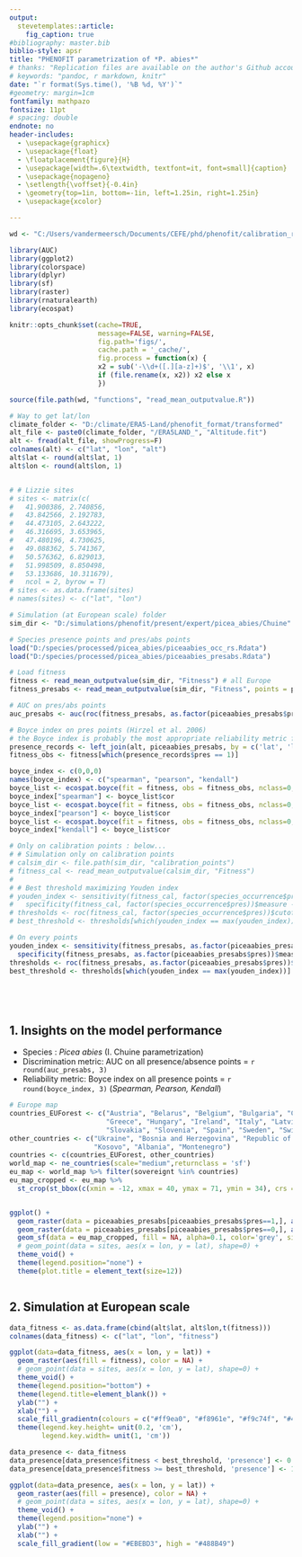 ```yaml
---
output: 
  stevetemplates::article:
    fig_caption: true
#bibliography: master.bib
biblio-style: apsr
title: "PHENOFIT parametrization of *P. abies*"
# thanks: "Replication files are available on the author's Github account (http://github.com/svmiller). **Current version**: `r format(Sys.time(), '%B %d, %Y')`; 
# keywords: "pandoc, r markdown, knitr"
date: "`r format(Sys.time(), '%B %d, %Y')`"
#geometry: margin=1cm
fontfamily: mathpazo
fontsize: 11pt
# spacing: double
endnote: no
header-includes:
  - \usepackage{graphicx}
  - \usepackage{float}
  - \floatplacement{figure}{H}
  - \usepackage[width=.6\textwidth, textfont=it, font=small]{caption}
  - \usepackage{nopageno}
  - \setlength{\voffset}{-0.4in}
  - \geometry{top=1in, bottom=-1in, left=1.25in, right=1.25in}
  - \usepackage{xcolor}

---
```


```r
wd <- "C:/Users/vandermeersch/Documents/CEFE/phd/phenofit/calibration_report"

library(AUC)
library(ggplot2)
library(colorspace)
library(dplyr)
library(sf)
library(raster)
library(rnaturalearth)
library(ecospat)

knitr::opts_chunk$set(cache=TRUE,
                      message=FALSE, warning=FALSE,
                      fig.path='figs/',
                      cache.path = '_cache/',
                      fig.process = function(x) {
                      x2 = sub('-\\d+([.][a-z]+)$', '\\1', x)
                      if (file.rename(x, x2)) x2 else x
                      })

source(file.path(wd, "functions", "read_mean_outputvalue.R"))

# Way to get lat/lon
climate_folder <- "D:/climate/ERA5-Land/phenofit_format/transformed"
alt_file <- paste0(climate_folder, "/ERA5LAND_", "Altitude.fit")
alt <- fread(alt_file, showProgress=F)
colnames(alt) <- c("lat", "lon", "alt")
alt$lat <- round(alt$lat, 1)
alt$lon <- round(alt$lon, 1)


# # Lizzie sites
# sites <- matrix(c(
#   41.900386, 2.740856,
#   43.842566, 2.192783,
#   44.473105, 2.643222,
#   46.316695, 3.653965,
#   47.480196, 4.730625,
#   49.088362, 5.741367,
#   50.576362, 6.829013,
#   51.998509, 8.850498,
#   53.133686, 10.311679),
#   ncol = 2, byrow = T)
# sites <- as.data.frame(sites)
# names(sites) <- c("lat", "lon")

```

```r
# Simulation (at European scale) folder
sim_dir <- "D:/simulations/phenofit/present/expert/picea_abies/Chuine"

# Species presence points and pres/abs points
load("D:/species/processed/picea_abies/piceaabies_occ_rs.Rdata")
load("D:/species/processed/picea_abies/piceaabies_presabs.Rdata")

# Load fitness
fitness <- read_mean_outputvalue(sim_dir, "Fitness") # all Europe
fitness_presabs <- read_mean_outputvalue(sim_dir, "Fitness", points = piceaabies_presabs) # only on pres/abs points

# AUC on pres/abs points 
auc_presabs <- auc(roc(fitness_presabs, as.factor(piceaabies_presabs$pres)))

# Boyce index on pres points (Hirzel et al. 2006)
# the Boyce index is probably the most appropriate reliability metric for presence‐only data (Leroy et al. 2018)
presence_records <- left_join(alt, piceaabies_presabs, by = c('lat', 'lon')) %>% dplyr::select(-c('alt'))
fitness_obs <- fitness[which(presence_records$pres == 1)]

boyce_index <- c(0,0,0)
names(boyce_index) <- c("spearman", "pearson", "kendall")
boyce_list <- ecospat.boyce(fit = fitness, obs = fitness_obs, nclass=0, window.w="default", res=100, PEplot = F, rm.duplicate = F,  method = 'spearman' )
boyce_index["spearman"] <- boyce_list$cor
boyce_list <- ecospat.boyce(fit = fitness, obs = fitness_obs, nclass=0, window.w="default", res=100, PEplot = F, rm.duplicate = F,  method = 'pearson' )
boyce_index["pearson"] <- boyce_list$cor
boyce_list <- ecospat.boyce(fit = fitness, obs = fitness_obs, nclass=0, window.w="default", res=100, PEplot = F, rm.duplicate = F,  method = 'kendall' )
boyce_index["kendall"] <- boyce_list$cor

```

```r
# Only on calibration points : below...
# # Simulation only on calibration points
# calsim_dir <- file.path(sim_dir, "calibration_points")
# fitness_cal <- read_mean_outputvalue(calsim_dir, "Fitness")
# 
# # Best threshold maximizing Youden index
# youden_index <- sensitivity(fitness_cal, factor(species_occurrence$pres))$measure +
#   specificity(fitness_cal, factor(species_occurrence$pres))$measure -1
# thresholds <- roc(fitness_cal, factor(species_occurrence$pres))$cutoffs
# best_threshold <- thresholds[which(youden_index == max(youden_index))]

# On every points
youden_index <- sensitivity(fitness_presabs, as.factor(piceaabies_presabs$pres))$measure +
  specificity(fitness_presabs, as.factor(piceaabies_presabs$pres))$measure -1
thresholds <- roc(fitness_presabs, as.factor(piceaabies_presabs$pres))$cutoffs
best_threshold <- thresholds[which(youden_index == max(youden_index))]






```

## 1. Insights on the model performance

- Species : *Picea abies* (I. Chuine parametrization)
- Discrimination metric: AUC on all presence/absence points = `r round(auc_presabs, 3)`  
- Reliability metric: Boyce index on all presence points = `r round(boyce_index, 3)` (*Spearman, Pearson, Kendall*)

```r

# Europe map
countries_EUForest <- c("Austria", "Belarus", "Belgium", "Bulgaria", "Croatia", "Cyprus", "Czech Rep.", "Denmark", "Estonia", "Finland", "France", "Germany",
                        "Greece", "Hungary", "Ireland", "Italy", "Latvia", "Lithuania", "Moldova", "Netherlands", "Norway", "Poland", "Portugal", "Romania",
                        "Slovakia", "Slovenia", "Spain", "Sweden", "Switzerland", "United Kingdom")
other_countries <- c("Ukraine", "Bosnia and Herzegovina", "Republic of Serbia", "Macedonia", "Greece",
                     "Kosovo", "Albania", "Montenegro")
countries <- c(countries_EUForest, other_countries)
world_map <- ne_countries(scale="medium",returnclass = 'sf')
eu_map <- world_map %>% filter(sovereignt %in% countries)
eu_map_cropped <- eu_map %>% 
  st_crop(st_bbox(c(xmin = -12, xmax = 40, ymax = 71, ymin = 34), crs = st_crs(4326)))


ggplot() + 
  geom_raster(data = piceaabies_presabs[piceaabies_presabs$pres==1,], aes(x = lon, y = lat), color = NA, fill = "#5eb88a", alpha=1) +
  geom_raster(data = piceaabies_presabs[piceaabies_presabs$pres==0,], aes(x = lon, y = lat), color = NA, fill = "#f5cfc6", alpha=0.5) +
  geom_sf(data = eu_map_cropped, fill = NA, alpha=0.1, color='grey', size = 0.1) +
  # geom_point(data = sites, aes(x = lon, y = lat), shape=0) +
  theme_void() +
  theme(legend.position="none") +
  theme(plot.title = element_text(size=12))



```


## 2. Simulation at European scale


```r
data_fitness <- as.data.frame(cbind(alt$lat, alt$lon,t(fitness)))
colnames(data_fitness) <- c("lat", "lon", "fitness")

ggplot(data=data_fitness, aes(x = lon, y = lat)) + 
  geom_raster(aes(fill = fitness), color = NA) +
  # geom_point(data = sites, aes(x = lon, y = lat), shape=0) +
  theme_void() +
  theme(legend.position="bottom") +
  theme(legend.title=element_blank()) +
  ylab("") +
  xlab("") +
  scale_fill_gradientn(colours = c("#ff9ea0", "#f8961e", "#f9c74f", "#43aa8b", "#577590"), breaks = c(0,0.25,0.5,0.75,1), limits = c(0,1)) +
  theme(legend.key.height= unit(0.2, 'cm'),
        legend.key.width= unit(1, 'cm'))

```



```r
data_presence <- data_fitness
data_presence[data_presence$fitness < best_threshold, 'presence'] <- 0
data_presence[data_presence$fitness >= best_threshold, 'presence'] <- 1

ggplot(data=data_presence, aes(x = lon, y = lat)) + 
  geom_raster(aes(fill = presence), color = NA) +
  # geom_point(data = sites, aes(x = lon, y = lat), shape=0) +
  theme_void() +
  theme(legend.position="none") +
  ylab("") +
  xlab("") +
  scale_fill_gradient(low = "#EBEBD3", high = "#488B49")

```

<!--
# References
\setlength{\parindent}{-0.2in}
\setlength{\leftskip}{0.2in}
\setlength{\parskip}{8pt}
\vspace*{-0.2in}
\noindent
-->
